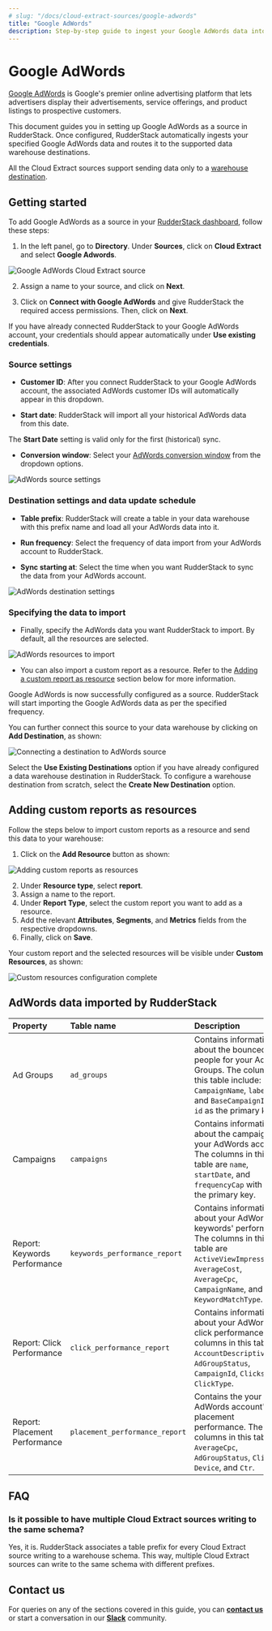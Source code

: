 ```yaml
---
# slug: "/docs/cloud-extract-sources/google-adwords"
title: "Google AdWords"
description: Step-by-step guide to ingest your Google AdWords data into RudderStack
---
```


# Google AdWords

[Google AdWords](https://ads.google.com/intl/en_in/home/) is Google's premier online advertising platform that lets advertisers display their advertisements, service offerings, and product listings to prospective customers. 

This document guides you in setting up Google AdWords as a source in RudderStack. Once configured, RudderStack automatically ingests your specified Google AdWords data and routes it to the supported data warehouse destinations.

<div class="infoBlock">

All the Cloud Extract sources support sending data only to a <a href="https://www.rudderstack.com/docs/data-warehouse-integrations/">warehouse destination</a>.
</div>

## Getting started

To add Google AdWords as a source in your [RudderStack dashboard](https://app.rudderstack.com), follow these steps:

1. In the left panel, go to **Directory**. Under **Sources**, click on **Cloud Extract** and select **Google Adwords**.

<img src="../assets/cloud-extract-sources/google-adwords-dashboard.png" alt="Google AdWords Cloud Extract source" />

2. Assign a name to your source, and click on **Next**.

3. Click on **Connect with Google AdWords** and give RudderStack the required access permissions. Then, click on **Next**.

<div class="infoBlock">

If you have already connected RudderStack to your Google AdWords account, your credentials should appear automatically under <strong>Use existing credentials</strong>.
</div>

### Source settings

- **Customer ID**: After you connect RudderStack to your Google AdWords account, the associated AdWords customer IDs will automatically appear in this dropdown. 

- **Start date**: RudderStack will import all your historical AdWords data from this date.

<div class="infoBlock">

The <strong>Start Date</strong> setting is valid only for the first (historical) sync.
</div>

- **Conversion window**: Select your [AdWords conversion window](https://support.google.com/google-ads/answer/3123169?hl=en) from the dropdown options.

<img src="../assets/cloud-extract-sources/google-adwords-source-settings.png" alt="AdWords source settings" />

### Destination settings and data update schedule

- **Table prefix**: RudderStack will create a table in your data warehouse with this prefix name and load all your AdWords data into it.

- **Run frequency**: Select the frequency of data import from your AdWords account to RudderStack. 

- **Sync starting at**: Select the time when you want RudderStack to sync the data from your AdWords account.

<img src="../assets/cloud-extract-sources/google-adwords-destination-settings.png" alt="AdWords destination settings" />

### Specifying the data to import

- Finally, specify the AdWords data you want RudderStack to import. By default, all the resources are selected.

<img src="../assets/cloud-extract-sources/google-adwords-resources.png" alt="AdWords resources to import" />

- You can also import a custom report as a resource. Refer to the [Adding a custom report as resource](#adding-custom-reports-as-resources) section below for more information.

Google AdWords is now successfully configured as a source. RudderStack will start importing the Google AdWords data as per the specified frequency. 

You can further connect this source to your data warehouse by clicking on **Add Destination**, as shown:

<img src="../assets/cloud-extract-sources/google-adwords-connect-destinations.png" alt="Connecting a destination to AdWords source" />

<div class="successBlock">

Select the <strong>Use Existing Destinations</strong> option if you have already configured a data warehouse destination in RudderStack. To configure a warehouse destination from scratch, select the <strong>Create New Destination</strong> option.
</div>

## Adding custom reports as resources

Follow the steps below to import custom reports as a resource and send this data to your warehouse:

1. Click on the **Add Resource** button as shown:

<img src="../assets/cloud-extract-sources/google-adwords-add-resource-1.png" alt="Adding custom reports as resources" />

2. Under **Resource type**, select **report**.
3. Assign a name to the report.
4. Under **Report Type**, select the custom report you want to add as a resource.
5. Add the relevant **Attributes**, **Segments**, and **Metrics** fields from the respective dropdowns.
6. Finally, click on **Save**.

Your custom report and the selected resources will be visible under **Custom Resources**, as shown:

<img src="../assets/cloud-extract-sources/google-adwords-add-resource-2.png" alt="Custom resources configuration complete" />

## AdWords data imported by RudderStack

| Property                      | Table name                     | Description                |
| :--------- | :-------------- | :----------- |
| Ad Groups                     | `ad_groups`                    | Contains information about the bounced people for your Ad Groups. The columns in this table include: `Name`, `CampaignName`, `labels`, and `BaseCampaignId` with `id` as the primary key. |
| Campaigns                     | `campaigns`                    | Contains information about the campaigns in your AdWords account. The columns in this table are `name`, `startDate`, and `frequencyCap` with `id` as the primary key.  |
| Report: Keywords Performance  | `keywords_performance_report`  | Contains information about your AdWords keywords' performance. The columns in this table are `ActiveViewImpressions`, `AverageCost`, `AverageCpc`, `CampaignName`, and `KeywordMatchType`.    |
| Report: Click Performance     | `click_performance_report`     | Contains information about your AdWords' click performance. The columns in this table are `AccountDescriptiveName`, `AdGroupStatus`, `CampaignId`, `Clicks`, and `ClickType`.                           |
| Report: Placement Performance | `placement_performance_report` | Contains the your AdWords account's placement performance. The columns in this table are `AverageCpc`, `AdGroupStatus`, `Clicks`, `Device`, and `Ctr`.                                         |

## FAQ

### Is it possible to have multiple Cloud Extract sources writing to the same schema?

Yes, it is. RudderStack associates a table prefix for every Cloud Extract source writing to a warehouse schema. This way, multiple Cloud Extract sources can write to the same schema with different prefixes.

## Contact us

For queries on any of the sections covered in this guide, you can [**contact us**](mailto:%20docs@rudderstack.com) or start a conversation in our [**Slack**](https://rudderstack.com/join-rudderstack-slack-community) community.
